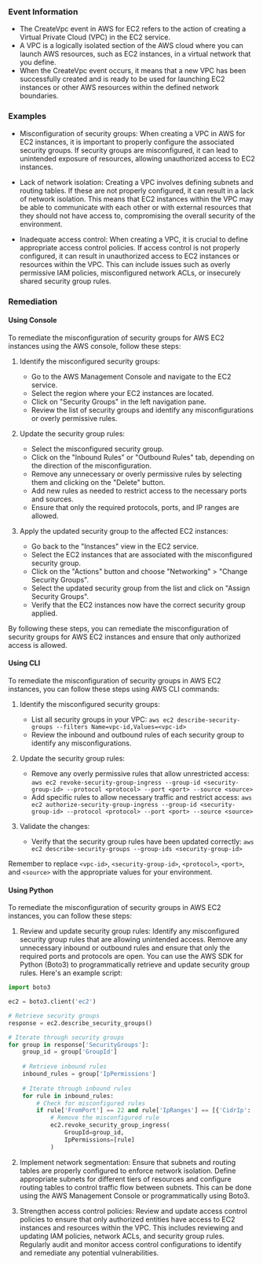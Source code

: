 
### Event Information

- The CreateVpc event in AWS for EC2 refers to the action of creating a Virtual Private Cloud (VPC) in the EC2 service.
- A VPC is a logically isolated section of the AWS cloud where you can launch AWS resources, such as EC2 instances, in a virtual network that you define.
- When the CreateVpc event occurs, it means that a new VPC has been successfully created and is ready to be used for launching EC2 instances or other AWS resources within the defined network boundaries.


### Examples

- Misconfiguration of security groups: When creating a VPC in AWS for EC2 instances, it is important to properly configure the associated security groups. If security groups are misconfigured, it can lead to unintended exposure of resources, allowing unauthorized access to EC2 instances.

- Lack of network isolation: Creating a VPC involves defining subnets and routing tables. If these are not properly configured, it can result in a lack of network isolation. This means that EC2 instances within the VPC may be able to communicate with each other or with external resources that they should not have access to, compromising the overall security of the environment.

- Inadequate access control: When creating a VPC, it is crucial to define appropriate access control policies. If access control is not properly configured, it can result in unauthorized access to EC2 instances or resources within the VPC. This can include issues such as overly permissive IAM policies, misconfigured network ACLs, or insecurely shared security group rules.

### Remediation

#### Using Console

To remediate the misconfiguration of security groups for AWS EC2 instances using the AWS console, follow these steps:

1. Identify the misconfigured security groups: 
   - Go to the AWS Management Console and navigate to the EC2 service.
   - Select the region where your EC2 instances are located.
   - Click on "Security Groups" in the left navigation pane.
   - Review the list of security groups and identify any misconfigurations or overly permissive rules.

2. Update the security group rules:
   - Select the misconfigured security group.
   - Click on the "Inbound Rules" or "Outbound Rules" tab, depending on the direction of the misconfiguration.
   - Remove any unnecessary or overly permissive rules by selecting them and clicking on the "Delete" button.
   - Add new rules as needed to restrict access to the necessary ports and sources.
   - Ensure that only the required protocols, ports, and IP ranges are allowed.

3. Apply the updated security group to the affected EC2 instances:
   - Go back to the "Instances" view in the EC2 service.
   - Select the EC2 instances that are associated with the misconfigured security group.
   - Click on the "Actions" button and choose "Networking" > "Change Security Groups".
   - Select the updated security group from the list and click on "Assign Security Groups".
   - Verify that the EC2 instances now have the correct security group applied.

By following these steps, you can remediate the misconfiguration of security groups for AWS EC2 instances and ensure that only authorized access is allowed.

#### Using CLI

To remediate the misconfiguration of security groups in AWS EC2 instances, you can follow these steps using AWS CLI commands:

1. Identify the misconfigured security groups:
   - List all security groups in your VPC: `aws ec2 describe-security-groups --filters Name=vpc-id,Values=<vpc-id>`
   - Review the inbound and outbound rules of each security group to identify any misconfigurations.

2. Update the security group rules:
   - Remove any overly permissive rules that allow unrestricted access: `aws ec2 revoke-security-group-ingress --group-id <security-group-id> --protocol <protocol> --port <port> --source <source>`
   - Add specific rules to allow necessary traffic and restrict access: `aws ec2 authorize-security-group-ingress --group-id <security-group-id> --protocol <protocol> --port <port> --source <source>`

3. Validate the changes:
   - Verify that the security group rules have been updated correctly: `aws ec2 describe-security-groups --group-ids <security-group-id>`

Remember to replace `<vpc-id>`, `<security-group-id>`, `<protocol>`, `<port>`, and `<source>` with the appropriate values for your environment.

#### Using Python

To remediate the misconfiguration of security groups in AWS EC2 instances, you can follow these steps:

1. Review and update security group rules: Identify any misconfigured security group rules that are allowing unintended access. Remove any unnecessary inbound or outbound rules and ensure that only the required ports and protocols are open. You can use the AWS SDK for Python (Boto3) to programmatically retrieve and update security group rules. Here's an example script:

```python
import boto3

ec2 = boto3.client('ec2')

# Retrieve security groups
response = ec2.describe_security_groups()

# Iterate through security groups
for group in response['SecurityGroups']:
    group_id = group['GroupId']
    
    # Retrieve inbound rules
    inbound_rules = group['IpPermissions']
    
    # Iterate through inbound rules
    for rule in inbound_rules:
        # Check for misconfigured rules
        if rule['FromPort'] == 22 and rule['IpRanges'] == [{'CidrIp': '0.0.0.0/0'}]:
            # Remove the misconfigured rule
            ec2.revoke_security_group_ingress(
                GroupId=group_id,
                IpPermissions=[rule]
            )
```

2. Implement network segmentation: Ensure that subnets and routing tables are properly configured to enforce network isolation. Define appropriate subnets for different tiers of resources and configure routing tables to control traffic flow between subnets. This can be done using the AWS Management Console or programmatically using Boto3.

3. Strengthen access control policies: Review and update access control policies to ensure that only authorized entities have access to EC2 instances and resources within the VPC. This includes reviewing and updating IAM policies, network ACLs, and security group rules. Regularly audit and monitor access control configurations to identify and remediate any potential vulnerabilities.

